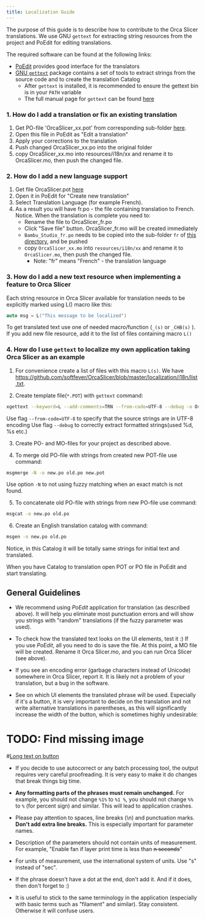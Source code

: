 ```yaml
---
title: Localization Guide
---
```


The purpose of this guide is to describe how to contribute to the Orca Slicer translations. We use GNU `gettext` for extracting string resources from the project and PoEdit for editing translations.

The required software can be found at the following links:
- [PoEdit](https://poedit.net) provides good interface for the translators
- [GNU `gettext`](https://sourceforge.net/directory/os:windows/?q=gnu+gettext) package contains a set of tools to extract strings from the source code and to create the translation Catalog
    - After `gettext` is installed, it is recommended to ensure the gettext bin is in your `PATH` variable
    - The full manual page for `gettext` can be found [here](http://www.gnu.org/software/gettext/manual/gettext.html)

### 1. How do I add a translation or fix an existing translation
1. Get PO-file 'OrcaSlicer_xx.pot' from corresponding sub-folder [here](https://github.com/softfever/OrcaSlicer/tree/master/localization/i18n).
2. Open this file in PoEdit as "Edit a translation"
3. Apply your corrections to the translation
4. Push changed OrcaSlicer_xx.po into the original folder
5. copy OrcaSlicer_xx.mo into resources/i18n/xx and rename it to OrcaSlicer.mo, then push the changed file.

### 2. How do I add a new language support
1. Get file OrcaSlicer.pot [here](https://github.com/softfever/OrcaSlicer/tree/master/localization/i18n)
2. Open it in PoEdit for "Create new translation"
3. Select Translation Language (for example French).
4. As a result you will have fr.po - the file containing translation to French.
Notice. When the translation is complete you need to:
    - Rename the file to OrcaSlicer_fr.po
    - Click "Save file" button. OrcaSlicer_fr.mo will be created immediately
    - `Bambu_Studio_fr.po` needs to be copied into the sub-folder `fr` of [this directory](https://github.com/softfever/OrcaSlicer/tree/master/localization/i18n), and be pushed
	- copy `OrcaSlicer_xx.mo` into `resources/i18n/xx` and rename it to `OrcaSlicer.mo`, then push the changed file.
        - Note: "fr" means "French" - the translation language

### 3. How do I add a new text resource when implementing a feature to Orca Slicer

Each string resource in Orca Slicer available for translation needs to be explicitly marked using L() macro like this:

```C
auto msg = L("This message to be localized")
```

To get translated text use one of needed macro/function (`_(s)` or `_CHB(s)` ).
If you add new file resource, add it to the list of files containing macro `L()`

### 4. How do I use `gettext` to localize my own application taking Orca Slicer as an example

1.  For convenience create a list of files with this macro `L(s)`. We have https://github.com/softfever/OrcaSlicer/blob/master/localization/i18n/list.txt.

2.  Create template file(`*.POT`) with `gettext` command:

```sh
xgettext --keyword=L --add-comments=TRN --from-code=UTF-8 --debug -o OrcaSlicer.pot -f list.txt
```

Use flag `--from-code=UTF-8` to specify that the source strings are in UTF-8 encoding
Use flag `--debug` to correctly extract formatted strings(used %d, %s etc.)

3.  Create PO- and MO-files for your project as described above.

4.  To merge old PO-file with strings from created new POT-file use command:

```sh
msgmerge -N -o new.po old.po new.pot
```

Use option `-N` to not using fuzzy matching when an exact match is not found.

5.  To concatenate old PO-file with strings from new PO-file use command:

```sh
msgcat -o new.po old.po
```

6.  Create an English translation catalog with command:

```sh
msgen -o new.po old.po
```

Notice, in this Catalog it will be totally same strings for initial text and translated.

When you have Catalog to translation open POT or PO file in PoEdit and start translating.

## General Guidelines

- We recommend using *PoEdit* application for translation (as described above). It will help you eliminate most punctuation errors and will show you strings with "random" translations (if the fuzzy parameter was used).

- To check how the translated text looks on the UI elements, test it :) If you use *PoEdit*, all you need to do is save the file. At this point, a MO file will be created. Rename it Orca Slicer.mo, and you can run Orca Slicer (see above).

- If you see an encoding error (garbage characters instead of Unicode) somewhere in Orca Slicer, report it. It is likely not a problem of your translation, but a bug in the software.

- See on which UI elements the translated phrase will be used. Especially if it's a button, it is very important to decide on the translation and not write alternative translations in parentheses, as this will significantly increase the width of the button, which is sometimes highly undesirable:

# TODO: Find missing image
#[Long text on button](/images/long_text_on_button.png)

- If you decide to use autocorrect or any batch processing tool, the output requires very careful proofreading. It is very easy to make it do changes that break things big time.

- **Any formatting parts of the phrases must remain unchanged.** For example, you should not change `%1%` to `%1 %`, you should not change `%%` to `%` (for percent sign) and similar. This will lead to application crashes.

- Please pay attention to spaces, line breaks (\n) and punctuation marks. **Don't add extra line breaks.** This is especially important for parameter names.

- Description of the parameters should not contain units of measurement. For example, "Enable fan if layer print time is less than ~~n seconds~~"

- For units of measurement, use the international system of units. Use "s" instead of "sec".

- If the phrase doesn't have a dot at the end, don't add it. And if it does, then don't forget to :)

- It is useful to stick to the same terminology in the application (especially with basic terms such as "filament" and similar). Stay consistent. Otherwise it will confuse users.

